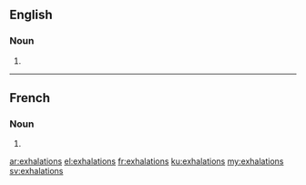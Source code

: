 ==English==

===Noun===
{{head|en|plural}}

# {{plural of|exhalation|lang=en|nocat=1}}

----

==French==

===Noun===
{{head|fr|plural}}

# {{plural of|exhalation|lang=fr|nocat=1}}

[[ar:exhalations]]
[[el:exhalations]]
[[fr:exhalations]]
[[ku:exhalations]]
[[my:exhalations]]
[[sv:exhalations]]